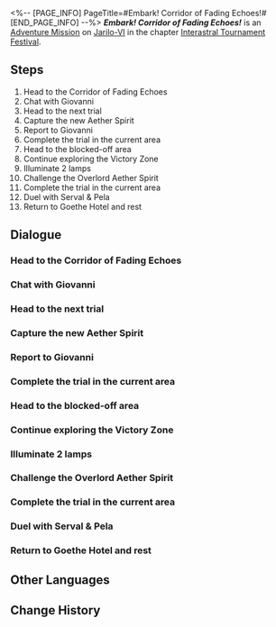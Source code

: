 <%-- [PAGE_INFO]
PageTitle=#Embark! Corridor of Fading Echoes!#
[END_PAGE_INFO] --%>
{{Stub|Dialogue.}}
{{Mission Infobox
|id            = 8014102
|title         = 
|image         = <!--Mission Embark! Corridor of Fading Echoes!.png-->
|type          = Adventure
|event_name    = 
|chapter       = Interastral Tournament Festival
|requirements  = [[Adventure Mission]] ''[[Let's Go! Aetherium Wars!]]'' completed
|summary       = To qualify for the championship, you must complete all the Victory Zone trials.<br />You have cleared the Victory Zone in the Corridor of Fading Echoes and obtained the Mastery Marks from Serval and Pela.
|characters    = (Warp Trotter/Trotter/Bubbles/Puffball/Ivory Menace/Chunky Chops/Turbo Trotter/Trotterlord); Dunn; Giovanni; Harsh IPC Worker; Luka; March 7th; Pela; Serval; Trailblazer; Vicious IPC Worker
|startLocation = [[Jarilo-VI]] - [[<!--starting area-->]]
|world         = Jarilo-VI
|area          = <!--starting area-->
|prev          = Let's Go! Aetherium Wars!
|next          = Onward! Cloudford!
|rewards       = Trailblaze EXP*200; Stellar Jade*40; Traveler's Guide*6; Lost Crystal*4; Credit*40,000
}}
'''''Embark! Corridor of Fading Echoes!''''' is an [[Adventure Mission]] on [[Jarilo-VI]] in the chapter [[Interastral Tournament Festival]].

==Steps==
# Head to the Corridor of Fading Echoes
# Chat with Giovanni
# Head to the next trial
# Capture the new Aether Spirit
# Report to Giovanni
# Complete the trial in the current area
# Head to the blocked-off area
# Continue exploring the Victory Zone
# Illuminate 2 lamps
# Challenge the Overlord Aether Spirit
# Complete the trial in the current area
# Duel with Serval & Pela
# Return to Goethe Hotel and rest

<!--
==Gameplay Notes==

--><!--
==Trial Character==

-->
==Dialogue==
{{Stub Dialogue}}
===Head to the Corridor of Fading Echoes===
{{Mission Description|type=adventure|location=<!--to be added-->|Mr. Giovanni says you can only participate in the matches in the festival by completing trials in every Victory Zone and obtain Mastery marks.<br />Corridor of Fading Echoes is your first stop. What kind of challenges await within?}}
{{Dialogue Start}}
:{{tx}}
{{Dialogue End}}

===Chat with Giovanni===
{{Mission Description|type=adventure|location=<!--to be added-->|update|Mr. Giovanni says you can only participate in the matches in the festival by completing trials in every Victory Zone and obtain Mastery marks.<br />What should you do after reaching a Victory Zone? Why don't you ask the omnipotent Mr. Giovanni.}}
{{Dialogue Start}}
:{{tx}}
{{Dialogue End}}

===Head to the next trial===
{{Mission Description|type=adventure|location=<!--to be added-->|update|In order to challenge the championship contender for each Victory Zone, you must complete the corresponding trial in the Zone.<br />According to Serval and Pela, the trial here is to light up all the Snowshine Lamps... It really makes one wonder whether they're exploiting the challengers' free labor. Anyways, let's go solve all the puzzles in this Zone and get the Mastery Marks!}}
{{Dialogue Start}}
:{{tx}}
{{Dialogue End}}

===Capture the new Aether Spirit===
{{Mission Description|type=adventure|location=<!--to be added-->|update|You must build a powerful team before you can become the champion.<br />Collect roaming data and capture Aether Spirits of your own!}}
{{Dialogue Start}}
:{{tx}}
{{Dialogue End}}

===Report to Giovanni===
{{Mission Description|type=adventure|location=<!--to be added-->|update|You must build a powerful team before you can become the champion.<br />You've caught enough Aether Spirits. It's time to go seek instructions for the next step from Mr. Giovanni.}}
{{Dialogue Start}}
:{{tx}}
{{Dialogue End}}

===Complete the trial in the current area===
{{Mission Description|type=adventure|location=<!--to be added-->|update|In order to challenge the championship contender for each Victory Zone, you must complete the corresponding trial in the Zone.<br />According to Serval and Pela, the trial here is to light up all the Snowshine Lamps... It really makes one wonder whether they're exploiting the challengers' free labor. Anyways, let's go solve all the puzzles in this Zone and get the Mastery Marks!}}
{{Dialogue Start}}
:{{tx}}
{{Dialogue End}}

===Head to the blocked-off area===
{{Mission Description|type=adventure|location=<!--to be added-->|update|Mr. Giovanni says players with the Marks will be qualified to enter the new area in the Victory Zone, and the powerful Overlord Aether Spirit awaits you there...}}
{{Dialogue Start}}
:{{tx}}
{{Dialogue End}}

===Continue exploring the Victory Zone===
{{Mission Description|type=adventure|location=<!--to be added-->|update|You've already captured enough Aether Spirits. It's time to keep moving.}}
{{Dialogue Start}}
:{{tx}}
{{Dialogue End}}

===Illuminate 2 lamps===
{{Mission Description|type=adventure|location=<!--to be added-->|update|In order to challenge the championship contender for each Victory Zone, you must complete the corresponding trial in the Zone.<br />According to Serval and Pela, the trial here is to light up all the Snowshine Lamps... It really makes one wonder whether they're exploiting the challengers' free labor. Anyways, let's give it a go with the two lamps in front of you.}}
{{Dialogue Start}}
:{{tx}}
{{Dialogue End}}

===Challenge the Overlord Aether Spirit===
{{Mission Description|type=adventure|location=<!--to be added-->|update|The Overlord Aether Spirit appears. Go defeat it and claim its power as your own!}}
{{Dialogue Start}}
:{{tx}}
{{Dialogue End}}

===Complete the trial in the current area===
{{Mission Description|type=adventure|location=<!--to be added-->|update|In order to challenge the championship contender for each Victory Zone, you must complete the corresponding trial in the Zone.<br />According to Serval and Pela, the trial here is to light up all the Snowshine Lamps... It really makes one wonder whether they're exploiting the challengers' free labor. Anyways, let's go solve all the puzzles in this Zone and get the Mastery Marks!}}
{{Dialogue Start}}
:{{tx}}
{{Dialogue End}}

===Duel with Serval & Pela===
{{Mission Description|type=adventure|location=<!--to be added-->|update|You've already completed all trials. It's time to go back and challenge Serval and Pela.}}
{{Dialogue Start}}
:{{tx}}
{{Dialogue End}}

===Return to Goethe Hotel and rest===
{{Mission Description|type=adventure|location=<!--to be added-->|update|You've already finished all the challenges in the Corridor of Fading Echoes Victory Zone. This is the first step toward the championship. Now is the time to go back and rest your strength.}}
{{Dialogue Start}}
:{{tx}}
{{Dialogue End}}

==Other Languages==
{{Other Languages
|en   = Embark! Corridor of Fading Echoes!
|zhs  = 出发！残响回廊
|zht  = 出發！殘響迴廊
|ja   = 出発！残響回廊
|ko   = 가자! 잔향의 회랑
|es   = ¡Al Pasadizo de los ecos apagados!
|fr   = À l'assaut du Couloir des échos faiblissants&nbsp;!
|ru   = Выдвигаемся! Коридор исчезающего эха!
|th   = ออกเดินทางสู่ Corridor of Fading Echoes
|vi   = Xuất Phát! Hành Lang Âm Vang
|de   = Ausschwärmen, Korridor der verhallenden Echos!
|id   = Berangkat! Corridor of Fading Echoes!
|pt   = Embarcar! Corredor de Ecos Atenuados!
}}

==Change History==
{{Change History|1.4}}
